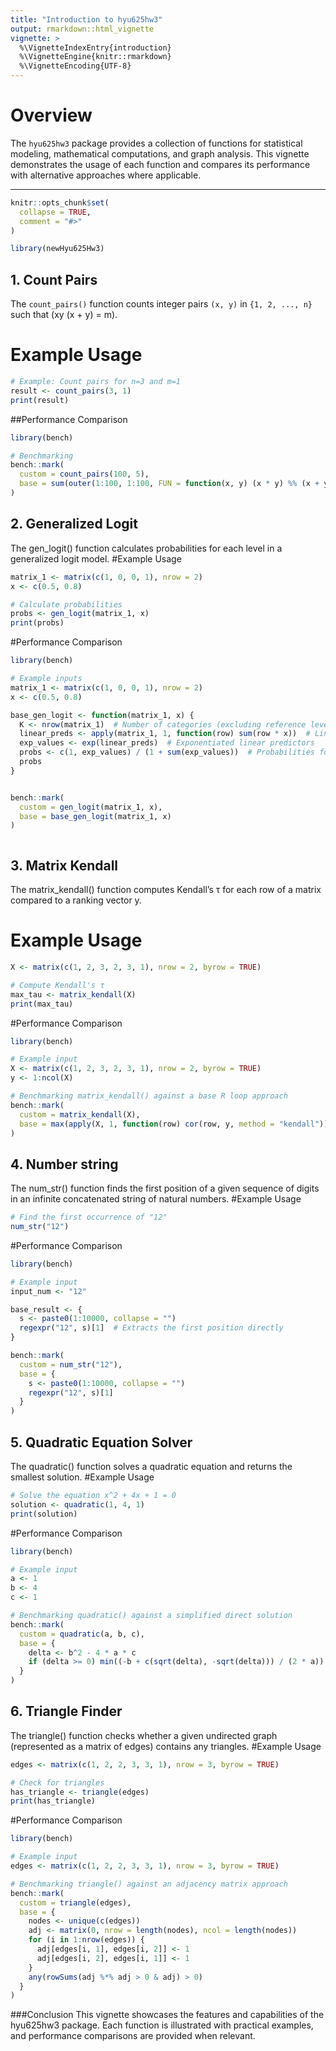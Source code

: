 ```yaml
---
title: "Introduction to hyu625hw3"
output: rmarkdown::html_vignette
vignette: >
  %\VignetteIndexEntry{introduction}
  %\VignetteEngine{knitr::rmarkdown}
  %\VignetteEncoding{UTF-8}
---
```



# Overview

The `hyu625hw3` package provides a collection of functions for statistical modeling, mathematical computations, and graph analysis. This vignette demonstrates the usage of each function and compares its performance with alternative approaches where applicable.

---
```r
knitr::opts_chunk$set(
  collapse = TRUE,
  comment = "#>"
)
```

```r
library(newHyu625Hw3)
```


## 1. Count Pairs
The `count_pairs()` function counts integer pairs `(x, y)` in `{1, 2, ..., n}` such that \(xy \mod (x + y) = m\).

# Example Usage
```r
# Example: Count pairs for n=3 and m=1
result <- count_pairs(3, 1)
print(result)
```
##Performance Comparison
```r
library(bench)

# Benchmarking
bench::mark(
  custom = count_pairs(100, 5),
  base = sum(outer(1:100, 1:100, FUN = function(x, y) (x * y) %% (x + y) == 5))
)

```

## 2. Generalized Logit
The gen_logit() function calculates probabilities for each level in a generalized logit model.
#Example Usage
```r
matrix_1 <- matrix(c(1, 0, 0, 1), nrow = 2)
x <- c(0.5, 0.8)

# Calculate probabilities
probs <- gen_logit(matrix_1, x)
print(probs)

```
#Performance Comparison
```r
library(bench)

# Example inputs
matrix_1 <- matrix(c(1, 0, 0, 1), nrow = 2)
x <- c(0.5, 0.8)

base_gen_logit <- function(matrix_1, x) {
  K <- nrow(matrix_1)  # Number of categories (excluding reference level 0)
  linear_preds <- apply(matrix_1, 1, function(row) sum(row * x))  # Linear predictors
  exp_values <- exp(linear_preds)  # Exponentiated linear predictors
  probs <- c(1, exp_values) / (1 + sum(exp_values))  # Probabilities for all levels
  probs
}


bench::mark(
  custom = gen_logit(matrix_1, x),
  base = base_gen_logit(matrix_1, x)
)



```

## 3. Matrix Kendall
The matrix_kendall() function computes Kendall's τ for each row of a matrix compared to a ranking vector y.

# Example Usage
```r
X <- matrix(c(1, 2, 3, 2, 3, 1), nrow = 2, byrow = TRUE)

# Compute Kendall's τ
max_tau <- matrix_kendall(X)
print(max_tau)

```
#Performance Comparison
```r
library(bench)

# Example input
X <- matrix(c(1, 2, 3, 2, 3, 1), nrow = 2, byrow = TRUE)
y <- 1:ncol(X)

# Benchmarking matrix_kendall() against a base R loop approach
bench::mark(
  custom = matrix_kendall(X),
  base = max(apply(X, 1, function(row) cor(row, y, method = "kendall")))
)

```

## 4. Number string 
The num_str() function finds the first position of a given sequence of digits in an infinite concatenated string of natural numbers.
#Example Usage
```r
# Find the first occurrence of "12"
num_str("12")
```
#Performance Comparison
```r
library(bench)

# Example input
input_num <- "12"

base_result <- {
  s <- paste0(1:10000, collapse = "")
  regexpr("12", s)[1]  # Extracts the first position directly
}

bench::mark(
  custom = num_str("12"),
  base = {
    s <- paste0(1:10000, collapse = "")
    regexpr("12", s)[1]
  }
)
```

## 5. Quadratic Equation Solver
The quadratic() function solves a quadratic equation and returns the smallest solution.
#Example Usage
```r
# Solve the equation x^2 + 4x + 1 = 0
solution <- quadratic(1, 4, 1)
print(solution)
```
#Performance Comparison
```r
library(bench)

# Example input
a <- 1
b <- 4
c <- 1

# Benchmarking quadratic() against a simplified direct solution
bench::mark(
  custom = quadratic(a, b, c),
  base = {
    delta <- b^2 - 4 * a * c
    if (delta >= 0) min((-b + c(sqrt(delta), -sqrt(delta))) / (2 * a))
  }
)
```

## 6. Triangle Finder
The triangle() function checks whether a given undirected graph (represented as a matrix of edges) contains any triangles.
#Example Usage
```r
edges <- matrix(c(1, 2, 2, 3, 3, 1), nrow = 3, byrow = TRUE)

# Check for triangles
has_triangle <- triangle(edges)
print(has_triangle)

```
#Performance Comparison
```r
library(bench)

# Example input
edges <- matrix(c(1, 2, 2, 3, 3, 1), nrow = 3, byrow = TRUE)

# Benchmarking triangle() against an adjacency matrix approach
bench::mark(
  custom = triangle(edges),
  base = {
    nodes <- unique(c(edges))
    adj <- matrix(0, nrow = length(nodes), ncol = length(nodes))
    for (i in 1:nrow(edges)) {
      adj[edges[i, 1], edges[i, 2]] <- 1
      adj[edges[i, 2], edges[i, 1]] <- 1
    }
    any(rowSums(adj %*% adj > 0 & adj) > 0)
  }
)

```
###Conclusion
This vignette showcases the features and capabilities of the hyu625hw3 package. Each function is illustrated with practical examples, and performance comparisons are provided when relevant.

